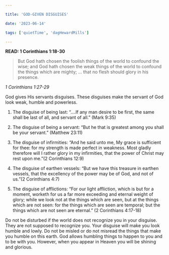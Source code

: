 ```yaml
---

title: 'GOD-GIVEN DISGUISES'

date: '2023-06-14'

tags: ['quietTime', 'dagHewardMills']

---
```


**READ: 1 Corinthians 1:18-30**

>But God hath chosen the foolish things of the world to confound the wise; and God hath chosen the weak things of the world to confound the things which are mighty; ... that no flesh should glory in his presence. 

*1 Corinthians 1:27-29*

God gives His servants disguises. These disguises make the servant of God look weak, humble and powerless. 

1. The disguise of being last: “....If any man desire to be first, the same shall be last of all, and servant of all.” (Mark 9:35) 

2. The disguise of being a servant: “But he that is greatest among you shall be your servant.” (Matthew 23:11) 

3. The disguise of infirmities: “And he said unto me, My grace is sufficient for thee: for my strength is made perfect in weakness. Most gladly therefore will I rather glory in my infirmities, that the power of Christ may rest upon me.”(2 Corinthians 12:9) 

4. The disguise of earthen vessels: “But we have this treasure in earthen vessels, that the excellency of the power may be of God, and not of us.”(2 Corinthians 4:7) 

5. The disguise of afflictions: “For our light affliction, which is but for a moment, worketh for us a far more exceeding and eternal weight of glory; while we look not at the things which are seen, but at the things which are not seen: for the things which are seen are temporal; but the things which are not seen are eternal.” (2 Corinthians 4:17-18) 

Do not be disturbed if the world does not recognize you in your disguise. They are not supposed to recognize you. Your disguise will make you look humble and lowly. Do not be misled or do not misread the things that make you humble on this earth. God allows humbling things to happen to you and to be with you. However, when you appear in Heaven you will be shining and glorious.  

